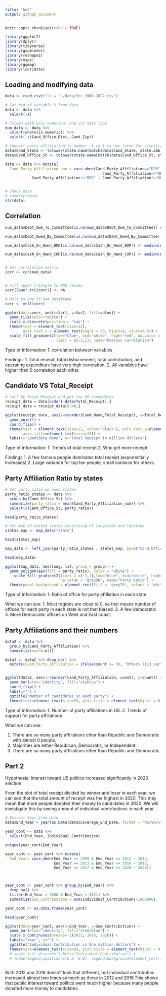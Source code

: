---
title: "hw2"
output: github_document
---

```{r setup, include=FALSE}
knitr::opts_chunk$set(echo = TRUE)
```



```{r, warning=FALSE, message=FALSE}
library(ggplot2)
library(dplyr)
library(tidyverse)
library(gapminder)
library(reshape2)
library(maps)
library(ggmap)
library(lubridate)
```

## Loading and modifying data

```{r}
data <- read.csv(file = './data/fec_2008-2022.csv')

# Get rid of variable X from data
data <- data %>% 
  select(-X)

# Column with only numerical and int data type
num_data <- data %>% 
  select(where(is.numeric)) %>% 
  select(-c(Cand_Office_Dist, Cand_Zip))

# Convert party affiliation to number -1 to 1 to use later for visualization
data$Cand_State <- tolower(state.name[match(data$Cand_State, state.abb)])
data$Cand_Office_St <- tolower(state.name[match(data$Cand_Office_St, state.abb)])

data <- data %>% mutate(
  Cand_Party_Affiliation_num = case_when(Cand_Party_Affiliation=="DEM" ~ 1,
                                            Cand_Party_Affiliation=="REP" ~ -1,
            Cand_Party_Affiliation!="REP" | Cand_Party_Affiliation!="DEM" ~ 0))


# Check data
# summary(data)
str(data)

```


## Correlation

```{r}

num_data$Debt_Owe_To_Committee[is.na(num_data$Debt_Owe_To_Committee)] <- median(num_data$Debt_Owe_To_Committee, na.rm=TRUE)

num_data$Debt_Owed_By_Committee[is.na(num_data$Debt_Owed_By_Committee)] <- median(num_data$Debt_Owed_By_Committee, na.rm=TRUE)

num_data$Cash_On_Hand_BOP[is.na(num_data$Cash_On_Hand_BOP)] <- median(num_data$Cash_On_Hand_BOP, na.rm=TRUE)

num_data$Cash_On_Hand_COP[is.na(num_data$Cash_On_Hand_COP)] <- median(num_data$Cash_On_Hand_COP, na.rm=TRUE)


# Get correlation matrix
corr <- cor(num_data)


# Fill upper triangle to NaN values
corr[lower.tri(corr)] <- NA

# Melt to one to one dataframe
corr <- melt(corr)
```



```{r, fig1, fig.height = 10, fig.width = 12}
ggplot(data=corr, aes(x=Var1, y=Var2, fill=value)) +
  geom_tile(color="white") +
  scale_x_discrete(position = "top") +
  theme(text = element_text(size=12),
        axis.text.x = element_text(angle = 90, hjust=0, vjust=0.5)) +
  scale_fill_gradient2(low="blue", mid="white", high="red", na.value = "grey90",
                       limit = c(-1,1), name="Pearson Correlation")
```

Type of information:
1. correlation between variables.

Findings:
1. Total receipt, total disbursement, total contribution, and operating expenditure have very high correlation.
2. All variables have higher than 0 correlation each other.


## Candidate VS Total_Receipt

```{r, fig2, fig.height = 5, fig.width = 7}

# Sort by Total_Receipt and get top 50 candidates
receipt_data = data[order(-data$Total_Receipt),]
receipt_data = receipt_data[0:40,]

ggplot(receipt_data, aes(x=reorder(Cand_Name,Total_Receipt), y=Total_Receipt/1000000)) +
  geom_point() +
  coord_flip() +
  theme(text = element_text(size=11, color="black"), axis.text.y=element_text(colour="black"),
        axis.title=element_text(size=12)) +
  labs(x="Candidate Name", y="Total Receipt in million dollars")

```

Type of information:
1. Trends of total receipt
2. Who get more receipt

Findings
1. A few famous people dominates total receipt.(exponentially increases)
2. Large variance for top ten people, small variance for others.


## Party Affiliation Ratio by states

```{r}
# Get party_ratio on each states
party_ratio_states <- data %>%
  group_by(Cand_Office_St) %>%
  summarize(party_ratio = mean(Cand_Party_Affiliation_num)) %>% 
  select(c(Cand_Office_St, party_ratio))

head(party_ratio_states)
```


```{r}

# Get map of united states consisting of longitude and latitude
states_map <- map_data("state")

head(states_map)

map_data <- left_join(party_ratio_states , states_map, by=c("Cand_Office_St" = "region"))

head(map_data)

```


```{r, fig2.5, fig.height = 4.2, fig.width = 8}
ggplot(map_data, aes(long, lat, group = group)) +
  geom_polygon(aes(fill = party_ratio), color = "white") +
    scale_fill_gradient2(limit = c(-1,1),low="blue", mid="white", high="red", 
                         na.value = "grey90", name="Party Ratio") + 
  theme(panel.background = element_rect(fill = 'grey70', colour = 'white'))
```


Type of information:
1. Ratio of office for party affiliation in each state


What we can see:
1. Most regions are close to 0, so that means number of offices for each party in each state is not that biased.
2. A few democratic
3. More Democratic offices on West and East coast.


## Party Affiliations and their numbers


```{r, fig3, fig.height = 8, fig.width = 5}
data2 <- data %>% 
  group_by(Cand_Party_Affiliation) %>% 
  summarize(count=n())

data2 <- data2 %>% drop_na() %>% 
  mutate(Cand_Party_Affiliation = ifelse(count <= 30, "Others (113 parties)", data2$Cand_Party_Affiliation))


ggplot(data2, aes(x=reorder(Cand_Party_Affiliation, count), y=count)) +
  geom_bar(stat="identity", fill="skyblue") +
  coord_flip() +
  labs(x="") +
  ggtitle("Number of candidates in each party") +
  theme(text=element_text(size=9), plot.title = element_text(hjust = 0.5))
```

Type of information:
1. Number of party affiliations in US.
2. Trends of support for party affiliations

What we can see:

1. There are so many party affiliations other than Republic and Democratic with almost 0 people.
2. Majorities are either Republcan, Democratic, or Independent.
3. There are so many party affiliations other than Republic and Democratic.


## Part 2

Hypothesis: Interest toward US politics increased significantly in 2020 election.

From the plot of total receipt divided by winner and loser in each year, we can see that the total amount of receipt was the highest in 2020. This may mean that more people donated their money to candidates in 2020. We will investigate this by seeing amount of individual contributions in each year.

```{r}
# Extract Year from date
data$End_Year = year(as.Date(data$Coverage_End_Date, format = "%m/%d/%Y"))
```

```{r}
year_cont <- data %>% 
  select(End_Year, Individual_Contribution)

unique(year_cont$End_Year)

year_cont <- year_cont %>% mutate(
  End_Year= case_when(End_Year >= 2009 & End_Year <= 2012 ~ 2012,
                      End_Year >= 2013 & End_Year <= 2016 ~ 2016,
                      End_Year >= 2017 & End_Year <= 2020 ~ 2020))



year_cont <- year_cont %>% group_by(End_Year) %>% 
  drop_na() %>% 
  filter(End_Year > 2008 & End_Year < 2021) %>% 
  summarize(Sum_Contribution = sum(Individual_Contribution)/1000000)

year_cont <- as.data.frame(year_cont)

head(year_cont)
```



```{r, fig6, fig.height = 4, fig.width = 4.5}
ggplot(data=year_cont, aes(x=End_Year, y=Sum_Contribution)) +
  geom_bar(stat="identity", fill="steelblue") + 
  scale_x_continuous(breaks= c(2012, 2016, 2020)) +
  labs(x="Year", y="") +
  ggtitle("Individual Contribution in One million dollars") + 
  theme(text=element_text(size=9), plot.title = element_text(hjust = 0.5))
  # scale_fill_discrete(labels="Individual Contribution") +
  # theme(legend.position=c(0.3, 0.8), legend.background=element_rect(fill="transparent"))
  
```

Both 2012 and 2016 doesn't look that different, but individual contribution increased almost two times as much as those in 2012 and 2016.This shows that public interest toward politics went much higher because many people donated more money to candidates.









